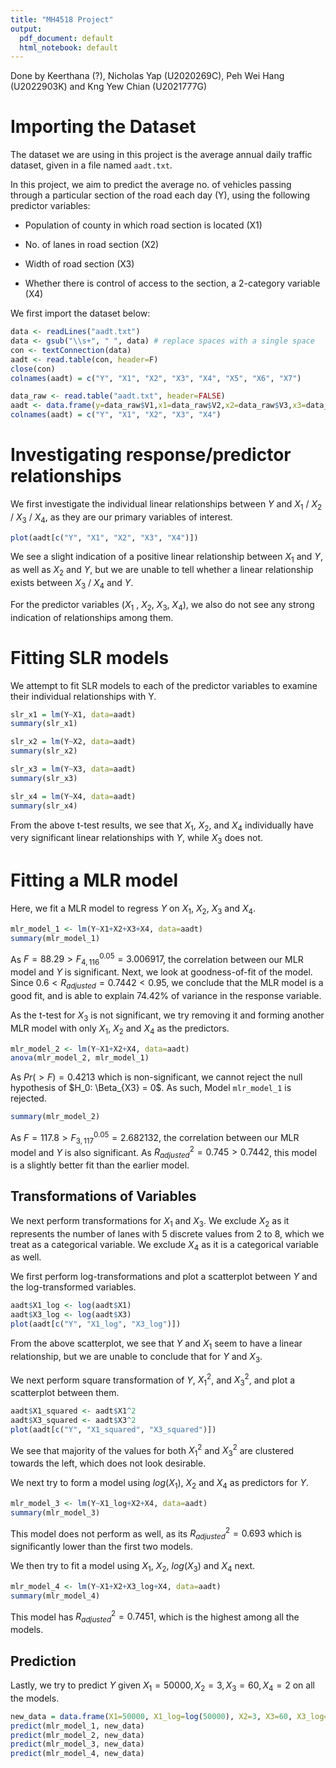 ```yaml
---
title: "MH4518 Project"
output:
  pdf_document: default
  html_notebook: default
---
```


Done by Keerthana (?), Nicholas Yap (U2020269C), Peh Wei Hang (U2022903K) and Kng Yew Chian (U2021777G)

# Importing the Dataset

The dataset we are using in this project is the average annual daily traffic dataset, given in a file named `aadt.txt`.

In this project, we aim to predict the average no. of vehicles passing through a particular section of the road each day (Y), using the following predictor variables:

-   Population of county in which road section is located (X1)

-   No. of lanes in road section (X2)

-   Width of road section (X3)

-   Whether there is control of access to the section, a 2-category variable (X4)

We first import the dataset below:

```r
data <- readLines("aadt.txt")
data <- gsub("\\s+", " ", data) # replace spaces with a single space
con <- textConnection(data)
aadt <- read.table(con, header=F)
close(con)
colnames(aadt) = c("Y", "X1", "X2", "X3", "X4", "X5", "X6", "X7")

data_raw <- read.table("aadt.txt", header=FALSE)
aadt <- data.frame(y=data_raw$V1,x1=data_raw$V2,x2=data_raw$V3,x3=data_raw$V4,x4=data_raw$V5)
colnames(aadt) = c("Y", "X1", "X2", "X3", "X4")
```

# Investigating response/predictor relationships

We first investigate the individual linear relationships between $Y$ and $X_1$ / $X_2$ / $X_3$ / $X_4$, as they are our primary variables of interest.

```r
plot(aadt[c("Y", "X1", "X2", "X3", "X4")])
```

We see a slight indication of a positive linear relationship between $X_1$ and $Y$, as well as $X_2$ and $Y$, but we are unable to tell whether a linear relationship exists between $X_3$ / $X_4$ and $Y$.

For the predictor variables ($X_1$ , $X_2$, $X_3$, $X_4$), we also do not see any strong indication of relationships among them.

# Fitting SLR models

We attempt to fit SLR models to each of the predictor variables to examine their individual relationships with Y.

```r
slr_x1 = lm(Y~X1, data=aadt)
summary(slr_x1)
```

```r
slr_x2 = lm(Y~X2, data=aadt)
summary(slr_x2)
```

```r
slr_x3 = lm(Y~X3, data=aadt)
summary(slr_x3)
```

```r
slr_x4 = lm(Y~X4, data=aadt)
summary(slr_x4)
```

From the above t-test results, we see that $X_1$, $X_2$, and $X_4$ individually have very significant linear relationships with $Y$, while $X_3$ does not.

# Fitting a MLR model

Here, we fit a MLR model to regress $Y$ on $X_1$, $X_2$, $X_3$ and $X_4$.

```r
mlr_model_1 <- lm(Y~X1+X2+X3+X4, data=aadt)
summary(mlr_model_1)
```

As $F = 88.29 > F^{0.05}_{4,116}=3.006917$, the correlation between our MLR model and $Y$ is significant. Next, we look at goodness-of-fit of the model. Since $0.6<R_{adjusted}=0.7442<0.95$, we conclude that the MLR model is a good fit, and is able to explain 74.42% of variance in the response variable.

As the t-test for $X_3$ is not significant, we try removing it and forming another MLR model with only $X_1$, $X_2$ and $X_4$ as the predictors.

```r
mlr_model_2 <- lm(Y~X1+X2+X4, data=aadt)
anova(mlr_model_2, mlr_model_1)
```
As $Pr(>F) = 0.4213$ which is non-significant, we cannot reject the null hypothesis of $H_0: \Beta_{X3} = 0$. As such, Model `mlr_model_1` is rejected.

```r
summary(mlr_model_2)
```

As $F = 117.8 > F^{0.05}_{3,117}=2.682132$, the correlation between our MLR model and $Y$ is also significant. As $R^2_{adjusted} = 0.745 > 0.7442$, this model is a slightly better fit than the earlier model.

## Transformations of Variables

We next perform transformations for $X_1$ and $X_3$. We exclude $X_2$ as it represents the number of lanes with 5 discrete values from 2 to 8, which we treat as a categorical variable. We exclude $X_4$ as it is a categorical variable as well.

We first perform log-transformations and plot a scatterplot between $Y$ and the log-transformed variables.

```r
aadt$X1_log <- log(aadt$X1)
aadt$X3_log <- log(aadt$X3)
plot(aadt[c("Y", "X1_log", "X3_log")])
```

From the above scatterplot, we see that $Y$ and $X_1$ seem to have a linear relationship, but we are unable to conclude that for $Y$ and $X_3$.

We next perform square transformation of $Y$, $X_1^2$, and $X_3^2$, and plot a scatterplot between them.

```r
aadt$X1_squared <- aadt$X1^2
aadt$X3_squared <- aadt$X3^2
plot(aadt[c("Y", "X1_squared", "X3_squared")])
```

We see that majority of the values for both $X_1^2$ and $X_3^2$ are clustered towards the left, which does not look desirable.

We next try to form a model using $log(X_1)$, $X_2$ and $X_4$ as predictors for $Y$.

```r
mlr_model_3 <- lm(Y~X1_log+X2+X4, data=aadt)
summary(mlr_model_3)
```

This model does not perform as well, as its $R^2_{adjusted} = 0.693$ which is significantly lower than the first two models.

We then try to fit a model using $X_1$, $X_2$, $log(X_3)$ and $X_4$ next.

```r
mlr_model_4 <- lm(Y~X1+X2+X3_log+X4, data=aadt)
summary(mlr_model_4)
```

This model has $R^2_{adjusted} = 0.7451$, which is the highest among all the models.

## Prediction

Lastly, we try to predict $Y$ given $X_1 = 50000, X_2=3, X_3=60, X_4=2$ on all the models.

```r
new_data = data.frame(X1=50000, X1_log=log(50000), X2=3, X3=60, X3_log=log(60), X4=2)
predict(mlr_model_1, new_data)
predict(mlr_model_2, new_data)
predict(mlr_model_3, new_data)
predict(mlr_model_4, new_data)
```
